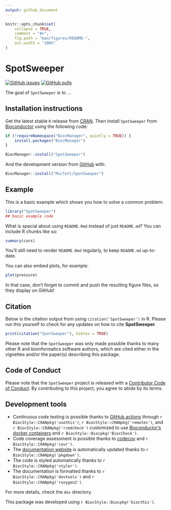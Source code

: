```yaml
---
output: github_document
---
```


<!-- README.md is generated from README.Rmd. Please edit that file -->

```r
knitr::opts_chunk$set(
    collapse = TRUE,
    comment = "#>",
    fig.path = "man/figures/README-",
    out.width = "100%"
)
```

# SpotSweeper

<!-- badges: start -->
[![GitHub issues](https://img.shields.io/github/issues/MicTott/SpotSweeper)](https://github.com/MicTott/SpotSweeper/issues)
[![GitHub pulls](https://img.shields.io/github/issues-pr/MicTott/SpotSweeper)](https://github.com/MicTott/SpotSweeper/pulls)
<!-- badges: end -->

The goal of `SpotSweeper` is to ...

## Installation instructions

Get the latest stable `R` release from [CRAN](http://cran.r-project.org/). Then install `SpotSweeper` from [Bioconductor](http://bioconductor.org/) using the following code:

```r
if (!requireNamespace("BiocManager", quietly = TRUE)) {
    install.packages("BiocManager")
}

BiocManager::install("SpotSweeper")
```

And the development version from [GitHub](https://github.com/MicTott/SpotSweeper) with:

```r
BiocManager::install("MicTott/SpotSweeper")
```
## Example

This is a basic example which shows you how to solve a common problem:

```r
library("SpotSweeper")
## basic example code
```

What is special about using `README.Rmd` instead of just `README.md`? You can include R chunks like so:

```r
summary(cars)
```

You'll still need to render `README.Rmd` regularly, to keep `README.md` up-to-date.

You can also embed plots, for example:

```r
plot(pressure)
```

In that case, don't forget to commit and push the resulting figure files, so they display on GitHub!

## Citation

Below is the citation output from using `citation('SpotSweeper')` in R. Please
run this yourself to check for any updates on how to cite __SpotSweeper__.

```r
print(citation("SpotSweeper"), bibtex = TRUE)
```

Please note that the `SpotSweeper` was only made possible thanks to many other R and bioinformatics software authors, which are cited either in the vignettes and/or the paper(s) describing this package.

## Code of Conduct

Please note that the `SpotSweeper` project is released with a [Contributor Code of Conduct](http://bioconductor.org/about/code-of-conduct/). By contributing to this project, you agree to abide by its terms.

## Development tools

* Continuous code testing is possible thanks to [GitHub actions](https://www.tidyverse.org/blog/2020/04/usethis-1-6-0/)  through `r BiocStyle::CRANpkg('usethis')`, `r BiocStyle::CRANpkg('remotes')`, and `r BiocStyle::CRANpkg('rcmdcheck')` customized to use [Bioconductor's docker containers](https://www.bioconductor.org/help/docker/) and `r BiocStyle::Biocpkg('BiocCheck')`.
* Code coverage assessment is possible thanks to [codecov](https://codecov.io/gh) and `r BiocStyle::CRANpkg('covr')`.
* The [documentation website](http://MicTott.github.io/SpotSweeper) is automatically updated thanks to `r BiocStyle::CRANpkg('pkgdown')`.
* The code is styled automatically thanks to `r BiocStyle::CRANpkg('styler')`.
* The documentation is formatted thanks to `r BiocStyle::CRANpkg('devtools')` and `r BiocStyle::CRANpkg('roxygen2')`.

For more details, check the `dev` directory.

This package was developed using `r BiocStyle::Biocpkg('biocthis')`.



